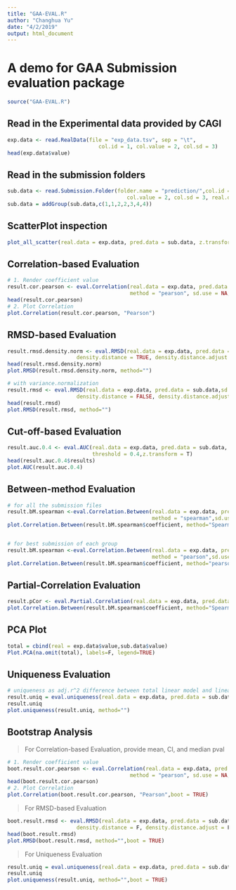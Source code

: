 ```yaml
---
title: "GAA-EVAL.R"
author: "Changhua Yu"
date: "4/2/2019"
output: html_document
---
```

# A demo for GAA Submission evaluation package
```r
source("GAA-EVAL.R")
```

## Read in the Experimental data provided by CAGI
```r
exp.data <- read.RealData(file = "exp_data.tsv", sep = "\t",
                             col.id = 1, col.value = 2, col.sd = 3)
head(exp.data$value)
```

## Read in the submission folders
```r
sub.data <- read.Submission.Folder(folder.name = "prediction/",col.id = 1,
                                      col.value = 2, col.sd = 3, real.data = exp.data)
sub.data = addGroup(sub.data,c(1,1,2,2,3,4,4))
```

## ScatterPlot inspection
```r
plot_all_scatter(real.data = exp.data, pred.data = sub.data, z.transform = TRUE)
```

## Correlation-based Evaluation
```r
# 1. Render coefficient value
result.cor.pearson <- eval.Correlation(real.data = exp.data, pred.data = sub.data,
                                       method = "pearson", sd.use = NA,z.transform = TRUE)
head(result.cor.pearson)
# 2. Plot Correlation
plot.Correlation(result.cor.pearson, "Pearson")
```

## RMSD-based Evaluation
```r
result.rmsd.density.norm <- eval.RMSD(real.data = exp.data, pred.data = sub.data,sd.use = NA, 
                      density.distance = TRUE, density.distance.adjust = TRUE, variance.normalization = TRUE)
head(result.rmsd.density.norm)
plot.RMSD(result.rmsd.density.norm, method="")

# with variance.normalization
result.rmsd <- eval.RMSD(real.data = exp.data, pred.data = sub.data,sd.use = NA, 
                      density.distance = FALSE, density.distance.adjust = FALSE, variance.normalization = FALSE)
head(result.rmsd)
plot.RMSD(result.rmsd, method="")
```


## Cut-off-based Evaluation
```r
result.auc.0.4 <- eval.AUC(real.data = exp.data, pred.data = sub.data, 
                           threshold = 0.4,z.transform = T)
head(result.auc.0.4$results)
plot.AUC(result.auc.0.4)
```

## Between-method Evaluation
```r
# for all the submission files
result.bM.spearman <-eval.Correlation.Between(real.data = exp.data, pred.data = sub.data,
                                              method = "spearman",sd.use = NA,z.transform = TRUE)
plot.Correlation.Between(result.bM.spearman$coefficient, method="Spearman")


# for best submission of each group
result.bM.spearman <-eval.Correlation.Between(real.data = exp.data, pred.data = sub.data,
                                              method = "pearson",sd.use = NA,z.transform = TRUE,grouped = TRUE)
plot.Correlation.Between(result.bM.spearman$coefficient, method="pearson")
```

## Partial-Correlation Evaluation
```r
result.pCor <- eval.Partial.Correlation(real.data = exp.data, pred.data = sub.data, method = "spearman")
plot.Correlation.Between(result.bM.spearman$coefficient, method="Spearman")
```

## PCA Plot
```r
total = cbind(real = exp.data$value,sub.data$value)
Plot.PCA(na.omit(total), labels=F, legend=TRUE) 
```

## Uniqueness Evaluation
```r
# uniqueness as adj.r^2 difference between total linear model and linear models without certain group
result.uniq = eval.uniqueness(real.data = exp.data, pred.data = sub.data)
result.uniq
plot.uniqueness(result.uniq, method="")
```

## Bootstrap Analysis
> For Correlation-based Evaluation, provide mean, CI, and median pval

```r
# 1. Render coefficient value
boot.result.cor.pearson <- eval.Correlation(real.data = exp.data, pred.data = sub.data,
                                       method = "pearson", sd.use = NA,z.transform = TRUE,boot = T)
head(boot.result.cor.pearson)
# 2. Plot Correlation
plot.Correlation(boot.result.cor.pearson, "Pearson",boot = TRUE)
```


> For RMSD-based Evaluation

```r
boot.result.rmsd <- eval.RMSD(real.data = exp.data, pred.data = sub.data,sd.use = NA, 
                      density.distance = F, density.distance.adjust = F, variance.normalization = T,boot = TRUE)
head(boot.result.rmsd)
plot.RMSD(boot.result.rmsd, method="",boot = TRUE)
```

> For Uniqueness Evaluation

```r
result.uniq = eval.uniqueness(real.data = exp.data, pred.data = sub.data,boot = TRUE)
result.uniq
plot.uniqueness(result.uniq, method="",boot = TRUE)
```

